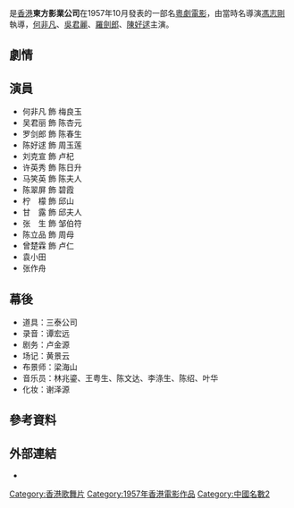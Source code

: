 {{Infobox Film
|片名          = 梅開二度
|電影原名      = ''{{lang|en|Second Bloom}}''
|圖像          = 
|圖像說明      = 
|導演          = [[馮志剛_(導演)|馮志剛]]
|監製          = 
|製片          = 关志诚
|編劇          = 
|劇本          = 
|故事          = 
|原著          = 粤剧《江湖十八本》第二本《二度梅》<br>民间故事「杏元和番」
|旁白          = 
|統籌          = 
|主演          = [[何非凡|何非凡]]、[[吳君麗|吳君麗]]<br>[[羅劍郎|羅劍郎]]、[[陳好逑|陳好逑]]
|副標題        = 
|片尾曲        = 
|配樂          = 吴一啸
|攝影          = 魏海峰
|剪輯          = 卢基鸿
|製片商        = 東方影業公司
|發行商        = 大成影片公司
|上映日期      = {{film date|1957|10|6}}
|發行日期      = 
|片長          = 
|產地          = {{英屬香港電影}}
|語言          = 粵語
|官方網站      = 
|預算          = 
|票房          = 
|amg_id      = 
|imdb_id     = 
}}
{{engname|《梅開二度》|''Second Bloom''}}是[[香港|香港]]'''東方影業公司'''在1957年10月發表的一部名[[粵劇|粵劇]][[電影|電影]]，由當時名導演[[馮志剛_(導演)|馮志剛]]執導，[[何非凡|何非凡]]、[[吳君麗|吳君麗]]、[[羅劍郎|羅劍郎]]、[[陳好逑|陳好逑]]主演。

==劇情==
{{no plot}}

==演員==
* 何非凡 飾 梅良玉
* 吴君丽 飾 陈杏元
* 罗剑郎 飾 陈春生
* 陈好逑 飾 周玉莲
* 刘克宣 飾 卢杞
* 许英秀 飾 陈日升
* 马笑英 飾 陈夫人
* 陈翠屏 飾 碧霞
* 柠　檬 飾 邱山
* 甘　露 飾 邱夫人
* 张　生 飾 邹伯符
* 陈立品 飾 周母
* 曾楚霖 飾 卢仁
* 袁小田
* 张作舟

==幕後==
* 道具：三泰公司
* 录音：谭宏远
* 剧务：卢金源
* 场记：黄景云
* 布景师：梁海山
* 音乐员：林兆鎏、王粤生、陈文达、李涤生、陈绍、叶华
* 化妆：谢泽源

== 參考資料 ==
{{reflist}}

== 外部連結 ==
*{{hkmdb title|2535|梅開二度}}

{{香港電影小作品}}
[[Category:香港歌舞片|Category:香港歌舞片]]
[[Category:1957年香港電影作品|Category:1957年香港電影作品]]
[[Category:中國名數2|Category:中國名數2]]